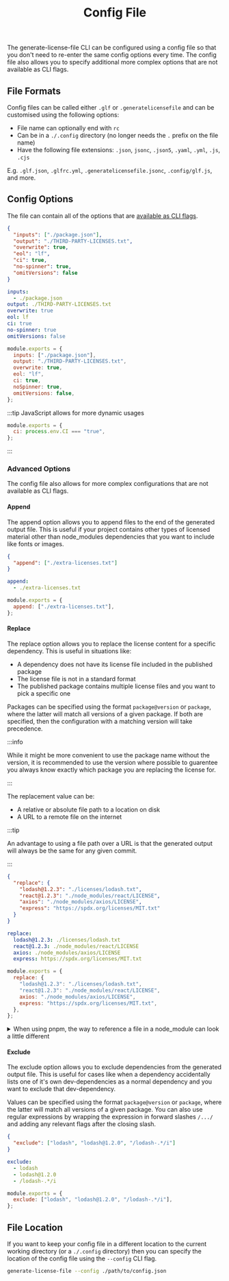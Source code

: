 ﻿---
title: Config File
description: Overview and example usages of the generate license file CLI config file
toc_max_heading_level: 4
---


The generate-license-file CLI can be configured using a config file so that you don't need to re-enter the same
config options every time. The config file also allows you to specify additional more complex options that are not
available as CLI flags.

## File Formats

Config files can be called either `.glf` or `.generatelicensefile` and can be customised using the following options:

- File name can optionally end with `rc`
- Can be in a `./.config` directory (no longer needs the `.` prefix on the file name)
- Have the following file extensions: `.json`, `jsonc`, `.json5`, `.yaml`, `.yml`, `.js`, `.cjs`

E.g. `.glf.json`, `.glfrc.yml`, `.generatelicensefile.jsonc`, `.config/glf.js`, and more.

## Config Options

The file can contain all of the options that are [available as CLI flags](./).

<Tabs groupId="file-formats">
<TabItem value="json" label="JSON" default>

```json
{
  "inputs": ["./package.json"],
  "output": "./THIRD-PARTY-LICENSES.txt",
  "overwrite": true,
  "eol": "lf",
  "ci": true,
  "no-spinner": true,
  "omitVersions": false
}
```

</TabItem>

<TabItem value="yaml" label="YAML">

```yaml
inputs:
  - ./package.json
output: ./THIRD-PARTY-LICENSES.txt
overwrite: true
eol: lf
ci: true
no-spinner: true
omitVersions: false
```

</TabItem>

<TabItem value="js" label="JavaScript">

```js
module.exports = {
  inputs: ["./package.json"],
  output: "./THIRD-PARTY-LICENSES.txt",
  overwrite: true,
  eol: "lf",
  ci: true,
  noSpinner: true,
  omitVersions: false,
};
```

</TabItem>
</Tabs>

:::tip
JavaScript allows for more dynamic usages

```js
module.exports = {
  ci: process.env.CI === "true",
};
```

:::

### Advanced Options

The config file also allows for more complex configurations that are not available as CLI flags.

#### Append

The append option allows you to append files to the end of the generated output file. This is useful if your project
contains other types of licensed material other than node_modules dependencies that you want to include like fonts or images.

<Tabs groupId="file-formats">
<TabItem value="json" label="JSON" default>

```json
{
  "append": ["./extra-licenses.txt"]
}
```

</TabItem>

<TabItem value="yaml" label="YAML">

```yaml
append:
  - ./extra-licenses.txt
```

</TabItem>

<TabItem value="js" label="JavaScript">

```js
module.exports = {
  append: ["./extra-licenses.txt"],
};
```

</TabItem>
</Tabs>

#### Replace

The replace option allows you to replace the license content for a specific dependency. This is useful in situations like:

- A dependency does not have its license file included in the published package
- The license file is not in a standard format
- The published package contains multiple license files and you want to pick a specific one

Packages can be specified using the format `package@version` or `package`, where the latter will match all versions of a given package. If both are specified, then the configuration with a matching version will take precedence.

:::info

While it might be more convenient to use the package name without the version, it is recommended to use the version where possible to guarentee you always know exactly which package you are replacing the license for.

:::

The replacement value can be:

- A relative or absolute file path to a location on disk
- A URL to a remote file on the internet

:::tip

An advantage to using a file path over a URL is that the generated output will always be the same for any given commit.

:::

<Tabs groupId="file-formats">
<TabItem value="json" label="JSON" default>

```json
{
  "replace": {
    "lodash@1.2.3": "./licenses/lodash.txt",
    "react@1.2.3": "./node_modules/react/LICENSE",
    "axios": "./node_modules/axios/LICENSE",
    "express": "https://spdx.org/licenses/MIT.txt"
  }
}
```

</TabItem>

<TabItem value="yaml" label="YAML">

```yaml
replace:
  lodash@1.2.3: ./licenses/lodash.txt
  react@1.2.3: ./node_modules/react/LICENSE
  axios: ./node_modules/axios/LICENSE
  express: https://spdx.org/licenses/MIT.txt
```

</TabItem>

<TabItem value="js" label="JavaScript">

```js
module.exports = {
  replace: {
    "lodash@1.2.3": "./licenses/lodash.txt",
    "react@1.2.3": "./node_modules/react/LICENSE",
    axios: "./node_modules/axios/LICENSE",
    express: "https://spdx.org/licenses/MIT.txt",
  },
};
```

</TabItem>
</Tabs>

<details>
<summary>When using pnpm, the way to reference a file in a node_module can look a little different</summary>
<div>

```json
{
  "replace": {
    "react@18.2.0": "node_modules/.pnpm/react@18.2.0/node_modules/react/LICENSE"
  }
}
```

</div>
</details>

#### Exclude

The exclude option allows you to exclude dependencies from the generated output file. This is useful for cases like when a dependency
accidentally lists one of it's own dev-dependencies as a normal dependency and you want to exclude that dev-dependency.

Values can be specified using the format `package@version` or `package`, where the latter will match all versions of a given package. You can also use regular expressions by wrapping the expression in forward slashes `/.../` and adding any relevant flags after the closing slash.

<Tabs groupId="file-formats">
<TabItem value="json" label="JSON" default>

```json
{
  "exclude": ["lodash", "lodash@1.2.0", "/lodash-.*/i"]
}
```

</TabItem>

<TabItem value="yaml" label="YAML">

```yaml
exclude:
  - lodash
  - lodash@1.2.0
  - /lodash-.*/i
```

</TabItem>

<TabItem value="js" label="JavaScript">

```js
module.exports = {
  exclude: ["lodash", "lodash@1.2.0", "/lodash-.*/i"],
};
```

</TabItem>
</Tabs>

## File Location

If you want to keep your config file in a different location to the current working directory (or a `./.config` directory)
then you can specify the location of the config file using the `--config` CLI flag.

```bash
generate-license-file --config ./path/to/config.json
```
